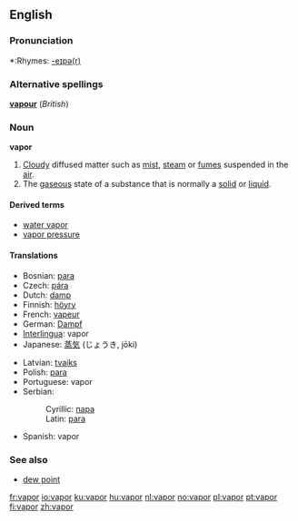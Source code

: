 ==English==

===Pronunciation===
*:Rhymes: [[Rhymes:English:-eɪpə(r)|-eɪpə(r)]]

===Alternative spellings===
'''[[vapour]]''' (''British'')

===Noun===
{{wikipedia}}
'''vapor'''
#[[Cloud]]y diffused matter such as [[mist]], [[steam]] or [[fume]]s suspended in the [[air]].
#The [[gaseous]] state of a substance that is normally a [[solid]] or [[liquid]].

====Derived terms====
*[[water vapor]]
*[[vapor pressure]]

====Translations====
{{top}}
*Bosnian: [[para#Bosnian|para]] {{f}}
* Czech: [[pára]] {{f}}
*Dutch: [[damp]] {{m}}
*Finnish: [[höyry]]
*French: [[vapeur]] {{f}}
*German: [[Dampf]] {{m}}
*[[Interlingua]]: vapor
*Japanese: [[蒸気]] (じょうき, jōki)
{{mid}}
*Latvian: [[tvaiks]] {{m}}
*Polish: [[para#Polish|para]] {{f}}
*Portuguese: vapor {{m}}
*Serbian:
*:Cyrillic: [[пара#Serbian|пара]] {{f}}
*:Latin: [[para#Serbian|para]] {{f}}
*Spanish: vapor {{m}}
{{bottom}}

===See also===
*[[dew point]]

[[fr:vapor]]
[[io:vapor]]
[[ku:vapor]]
[[hu:vapor]]
[[nl:vapor]]
[[no:vapor]]
[[pl:vapor]]
[[pt:vapor]]
[[fi:vapor]]
[[zh:vapor]]
